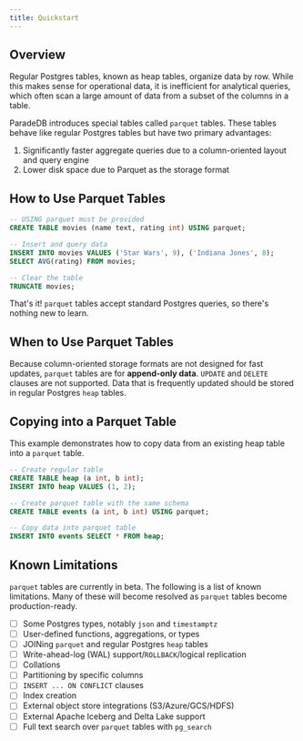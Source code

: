 ```yaml
---
title: Quickstart
---
```


## Overview

Regular Postgres tables, known as heap tables, organize data by row. While this makes sense for operational data,
it is inefficient for analytical queries, which often scan a large amount of data from a subset of the columns
in a table.

ParadeDB introduces special tables called `parquet` tables. These tables behave like regular Postgres tables but
have two primary advantages:

1. Significantly faster aggregate queries due to a column-oriented layout and query engine
2. Lower disk space due to Parquet as the storage format

## How to Use Parquet Tables

```sql
-- USING parquet must be provided
CREATE TABLE movies (name text, rating int) USING parquet;

-- Insert and query data
INSERT INTO movies VALUES ('Star Wars', 9), ('Indiana Jones', 8);
SELECT AVG(rating) FROM movies;

-- Clear the table
TRUNCATE movies;
```

That's it! `parquet` tables accept standard Postgres queries, so there's nothing new to learn.

## When to Use Parquet Tables

Because column-oriented storage formats are not designed for fast updates, `parquet` tables are for **append-only data**.
`UPDATE` and `DELETE` clauses are not supported. Data that is frequently updated
should be stored in regular Postgres `heap` tables.

## Copying into a Parquet Table

This example demonstrates how to copy data from an existing heap table into a `parquet` table.

```sql
-- Create regular table
CREATE TABLE heap (a int, b int);
INSERT INTO heap VALUES (1, 2);

-- Create parquet table with the same schema
CREATE TABLE events (a int, b int) USING parquet;

-- Copy data into parquet table
INSERT INTO events SELECT * FROM heap;
```

## Known Limitations

`parquet` tables are currently in beta. The following is a list of known limitations. Many of these
will become resolved as `parquet` tables become production-ready.

- [ ] Some Postgres types, notably `json` and `timestamptz`
- [ ] User-defined functions, aggregations, or types
- [ ] JOINing `parquet` and regular Postgres `heap` tables
- [ ] Write-ahead-log (WAL) support/`ROLLBACK`/logical replication
- [ ] Collations
- [ ] Partitioning by specific columns
- [ ] `INSERT ... ON CONFLICT` clauses
- [ ] Index creation
- [ ] External object store integrations (S3/Azure/GCS/HDFS)
- [ ] External Apache Iceberg and Delta Lake support
- [ ] Full text search over `parquet` tables with `pg_search`
